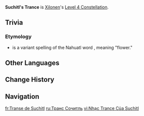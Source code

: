 {{Constellation Infobox
|image         = Constellation Suchitl's Trance.png
|character     = Xilonen
|level         = 4
|description   = After Xilonen uses Yohual's Scratch, she will grant all nearby party members the Blooming Blessing effect for 15s.<br>Characters with Blooming Blessing deal 65% of Xilonen's DEF as increased Normal, Charged, and Plunging Attack DMG. This effect will be removed after triggering 6 times or when the duration ends.<br>When you hit more than one opponent, trigger counts will be consumed based on the number of opponents hit. The counts for each party member with Blooming Blessing are counted independently.
|scale_att1    = DEF
|scale_att2    = 
|utility1      = Additive Base DMG Bonus
|utility2      = 
}}
'''Suchitl's Trance''' is [[Xilonen]]'s [[Level 4 Constellation]].
<!--
==Gameplay Notes==
--><!--
==Preview==
{Preview
|file = Suchitl's Trance Preview
}
-->
==Trivia==
===Etymology===
*''{{wt|suchitl|Suchitl}}'' is a variant spelling of the Nahuatl word ''{{wt|xochitl}}'', meaning "flower."

==Other Languages==
{{Other Languages
|en       = Suchitl's Trance
|zhs      = 献予午后的花之梦
|zhs_rm   = Xiànyǔ Wǔhòu de Huā zhī Mèng
|zht      = 獻予午後的花之夢
|zht_rm   = Xiànyǔ Wǔhòu de Huā zhī Mèng
|zh_tl    = 
|ja       = 午後に捧げる花の夢
|ja_rm    = Gogo ni Sasageru Hana no Yume
|ja_tl    = Flower's Dream Dedicated to the Afternoon
|ko       = 오후에 바치는 꽃의 꿈
|ko_rm    = 
|ko_tl    = 
|es       = Trance de las suchitl
|es_tl    = The Suchitls' Trance
|fr       = Transe de Suchitl
|fr_tl    = Suchitl's Trance
|ru       = Транс Сочитль
|ru_tl    = Suchitl's Trance
|th       = Suchitl's Trance
|vi       = Nhạc Trance Của Suchitl
|vi_tl    = 
|de       = Dem Nachmittag gewidmete Traumblumen
|de_tl    = Dream Flowers Dedicated to the Afternoon
|id       = Suchitl's Trance
|pt       = Sonho de Suchitl
|pt_tl    = 
|tr       = Suchitl Transı
|tr_tl    = 
|it       = Trance di Suchitl
|it_tl    = 
}}

==Change History==
{{Change History|5.1}}

==Navigation==
{{Talent Navbox|Xilonen}}

[[fr:Transe de Suchitl]]
[[ru:Транс Сочитль]]
[[vi:Nhạc Trance Của Suchitl]]